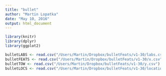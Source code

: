 ```yaml
---
title: "bullet"
author: "Martin Lopatka"
date: "May 10, 2016"
output: html_document
---
```


```r
library(knitr)
library(dplyr)
library(ggplot2)
```

```r
bulletLABS <- read.csv("/Users/Martin/Dropbox/bulletFeats/v1-30/labs.csv")
bulletFEATS <- read.csv("/Users/Martin/Dropbox/bulletFeats/v1-30/x.csv")
bulletTOW <- read.csv("/Users/Martin/Dropbox/bulletFeats/v1-30/y.csv")
bulletLOCS <- read.csv("/Users/Martin/Dropbox/bulletFeats/v1-30/locations.csv")

```